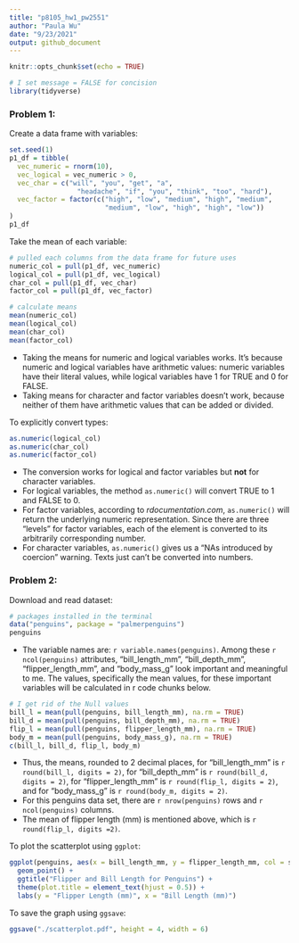 ```yaml
---
title: "p8105_hw1_pw2551"
author: "Paula Wu"
date: "9/23/2021"
output: github_document
---
```


```r
knitr::opts_chunk$set(echo = TRUE)
```

```r
# I set message = FALSE for concision
library(tidyverse)
```

### **Problem 1**:
Create a data frame with variables:
```r
set.seed(1)
p1_df = tibble(
  vec_numeric = rnorm(10),
  vec_logical = vec_numeric > 0,
  vec_char = c("will", "you", "get", "a", 
                 "headache", "if", "you", "think", "too", "hard"),
  vec_factor = factor(c("high", "low", "medium", "high", "medium", 
                        "medium", "low", "high", "high", "low"))
)
p1_df
```
Take the mean of each variable:
```r
# pulled each columns from the data frame for future uses
numeric_col = pull(p1_df, vec_numeric)
logical_col = pull(p1_df, vec_logical)
char_col = pull(p1_df, vec_char)
factor_col = pull(p1_df, vec_factor)

# calculate means
mean(numeric_col)
mean(logical_col)
mean(char_col)
mean(factor_col)
```
* Taking the means for numeric and logical variables works. It's because numeric and logical variables have arithmetic values: numeric variables have their literal values, while logical variables have 1 for TRUE and 0 for FALSE.  <br>
* Taking means for character and factor variables doesn't work, because neither of them have arithmetic values that can be added or divided. <br>

To explicitly convert types:
```r
as.numeric(logical_col)
as.numeric(char_col)
as.numeric(factor_col)
```
* The conversion works for logical and factor variables but **not** for character variables. <br>
* For logical variables, the method `as.numeric()` will convert TRUE to 1 and FALSE to 0. <br>
* For factor variables, according to *rdocumentation.com*, `as.numeric()` will return the underlying numeric representation. Since there are three "levels" for factor variables, each of the element is converted to its arbitrarily corresponding number. <br>
* For character variables, `as.numeric()` gives us a "NAs introduced by coercion" warning. Texts just can't be converted into numbers. <br>


### **Problem 2**:
Download and read dataset:
```r
# packages installed in the terminal
data("penguins", package = "palmerpenguins")
penguins
```
* The variable names are: `r variable.names(penguins)`. Among these `r ncol(penguins)` attributes, "bill_length_mm", "bill_depth_mm", "flipper_length_mm", and "body_mass_g" look important and meaningful to me. The values, specifically the mean values, for these important variables will be calculated in r code chunks below. <br>
```r
# I get rid of the Null values
bill_l = mean(pull(penguins, bill_length_mm), na.rm = TRUE)
bill_d = mean(pull(penguins, bill_depth_mm), na.rm = TRUE)
flip_l = mean(pull(penguins, flipper_length_mm), na.rm = TRUE)
body_m = mean(pull(penguins, body_mass_g), na.rm = TRUE)
c(bill_l, bill_d, flip_l, body_m)
```
* Thus, the means, rounded to 2 decimal places, for "bill_length_mm" is `r round(bill_l, digits = 2)`, for "bill_depth_mm" is `r round(bill_d, digits = 2)`, for "flipper_length_mm" is `r round(flip_l, digits = 2)`, and for "body_mass_g" is `r round(body_m, digits = 2)`. <br>
* For this penguins data set, there are `r nrow(penguins)` rows and `r ncol(penguins)` columns. <br>
* The mean of flipper length (mm) is mentioned above, which is `r round(flip_l, digits =2)`. <br>

To plot the scatterplot using `ggplot`:
```r
ggplot(penguins, aes(x = bill_length_mm, y = flipper_length_mm, col = species)) + 
  geom_point() + 
  ggtitle("Flipper and Bill Length for Penguins") + 
  theme(plot.title = element_text(hjust = 0.5)) +
  labs(y = "Flipper Length (mm)", x = "Bill Length (mm)")
```

To save the graph using `ggsave`:
```r
ggsave("./scatterplot.pdf", height = 4, width = 6)
```

